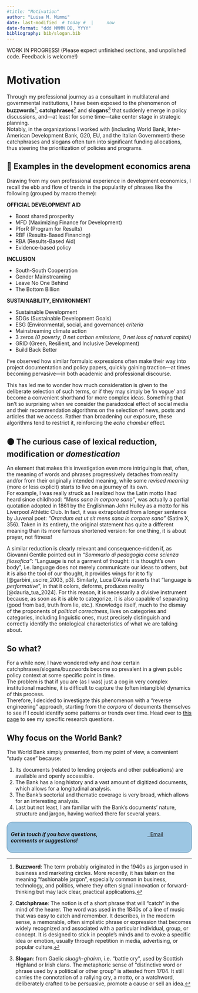 ```yaml
---
#title: "Motivation"
author: "Luisa M. Mimmi"
date: last-modified  # today #  |     now
date-format: "ddd MMMM DD, YYYY"
bibliography: bib/slogan.bib
---
```



::: {.callout-warning collapse="false" style="background-color: #fffcf9;"}
WORK IN PROGRESS!
(Please expect unfinished sections, and unpolished code. Feedback is welcome!)
:::

# Motivation

Through my professional journey as a consultant in multilateral and governmental institutions, I have been exposed to the phenomenon of **buzzwords**[^1], **catchphrases**[^2] and **slogans**[^3] that suddenly emerge in policy discussions, and—at least for some time—take center stage in strategic planning.\
Notably, in the organizations I worked with (including World Bank, Inter-American Development Bank, G20, EU, and the Italian Government) these catchphrases and slogans often turn into significant funding allocations, thus steering the prioritization of policies and programs. 

[^1]: **Buzzword**: The term probably originated in the 1940s as jargon used in business and marketing circles. More recently, it has taken on the meaning "fashionable jargon", especially common in business, technology, and politics, where they often signal innovation or forward-thinking but may lack clear, practical applications.
[^2]: **Catchphrase**: The notion is of a short phrase that will "catch" in the mind of the hearer. The word was used in the 1840s of a line of music that was easy to catch and remember. It describes, in the modern sense, a memorable, often simplistic phrase or expression that becomes widely recognized and associated with a particular individual, group, or concept. It is designed to stick in people's minds and to evoke a specific idea or emotion, usually through repetition in media, advertising, or popular culture.
[^3]: **Slogan**: from Gaelic *sluagh-ghairm*, i.e. "battle cry", used by Scottish Highland or Irish clans. The metaphoric sense of "distinctive word or phrase used by a political or other group" is attested from 1704. It still carries the connotation of a rallying cry, a motto, or a watchword, deliberately crafted to be persuasive, promote a cause or sell an idea.  
 
## 🔴 Examples in the development economics arena

Drawing from my own professional experience in development economics, I recall the ebb and flow of trends in the popularity of phrases like the following (grouped by macro theme): 

**OFFICIAL DEVELOPMENT AID**

-   Boost shared prosperity
-   MFD (Maximizing Finance for Development)
-   PforR (Program for Results)
-   RBF (Results-Based Financing) 
-   RBA (Results-Based Aid)
-   Evidence-based policy <!-- + Cash on Delivery Aid --> <!-- + Private sector engagement --> <!-- + Public-Private Partnerships (PPPs) --> <!-- + Blended finance -->

**INCLUSION**

-   South-South Cooperation
-   Gender Mainstreaming
-   Leave No One Behind <!-- + Inclusive Growth --> <!-- + Focus on the "bottom billion" --> <!-- + End extreme poverty -->
-   The Bottom Billion

**SUSTAINABILITY, ENVIRONMENT**

-   Sustainable Development
-   SDGs (Sustainable Development Goals)
-   ESG (Environmental, social, and governance) *criteria*
-   Mainstreaming climate action
-   3 zeros *(0 poverty, 0 net carbon emissions, 0 net loss of natural capital)*
-   GRID (Green, Resilient, and Inclusive Development)
-   Build Back Better <!-- + Green growth / Green economy --> <!-- + Blue Economy --> <!-- + Green, Digital, and Fair  --> <!-- + Green and grey infrastructure --> <!-- + Circular Economy -->

I've observed how similar formulaic expressions often make their way into project documentation and policy papers, quickly gaining traction—at times becoming pervasive—in both academic and professional discourse.  

This has led me to wonder how much consideration is given to the deliberate selection of such terms, or if they may simply be 'in vogue' and become a convenient shorthand for more complex ideas. Something that isn’t so surprising when we consider the paradoxical effect of social media and their recommendation algorithms on the selection of news, posts and articles that we access. Rather than broadening our exposure, these algorithms tend to restrict it, reinforcing the *echo chamber* effect.

## 🟠 The curious case of lexical reduction, modification or *domestication*

An element that makes this investigation even more intriguing is that, often, the meaning of words and phrases progressively detaches from reality and/or from their originally intended meaning, while some *revised meaning* (more or less explicit) starts to live on a journey of its own.\
For example, I was really struck as I realized how the Latin motto I had heard since childhood: *"Mens sana in corpore sano"*, was actually a partial quotation adopted in 1861 by the Englishman John Hulley as a motto for his Liverpool Athletic Club. In fact, it was extrapolated from a longer sentence by Juvenal poet: *"Orandum est ut sit mens sana in corpore sano"* (Satire X, 356). Taken in its entirety, the original statement has quite a different meaning than its more famous shortened version: for one thing, it is about prayer, not fitness!

A similar reduction is clearly relevant and consequence-ridden if, as Giovanni Gentile pointed out in *"Sommario di pedagogia come scienza filosofica"*: "Language is not a garment of thought: it is thought's own body", i.e. language does not merely communicate our ideas to others, but it is also the tool of our thought, it provides wings for it to fly [@garbini_uscire_2003, p3]. <!-- La lingua non è veste del pensiero: è il suo corpo stesso. Possiamo avere pensieri oscuri e quindi una forma oscura; ma quello che è chiaro dentro è chiaro fuori, per la semplice ragione che il fuori è uguale al dentro.  (https://www.treccani.it/enciclopedia/sommario-di-pedagogia-come-scienza-filosofica_%28Croce-e-Gentile%29/) --> Similarly, Luca D'Auria asserts that "language is *performative*", in that it colors, deforms, produces reality [@dauria_tua_2024]. For this reason, it is necessarily a divisive instrument because, as soon as it is able to categorize, it is also capable of separating (good from bad, truth from lie, etc.). Knowledge itself, much to the dismay of the proponents of *political correctness*, lives on categories and categories, including linguistic ones, must precisely distinguish and correctly identify the ontological characteristics of what we are talking about.

<!-- ## Issues of modern English -->

<!-- Below is the list of *red flags* detected in Orwell's "Politics and the English Language"[@orwell_politics_1946]: -->

<!-- -   **Dying metaphors**, or worn−out metaphors which have lost all evocative power and are merely used because they save people the trouble of inventing phrases for themselves. <!-- GGentile la prima e piu evidente originalita del genio e' la potenza plasmatrice che egli possiede di quel che si dice il materiale linguistico -->

<!-- -   **Operators, or verbal false limbs**, which save the trouble of picking out appropriate verbs and nouns, and at the same time pad each sentence with extra syllables which give it an appearance of symmetry. Characteristic phrases are: render inoperative, militate against, prove unacceptable, make contact with, be subjected to, give rise to, give grounds for, having the effect of, play a leading part (role) in, make itself felt, take effect, exhibit a tendency to, serve the purpose of, etc. -->

<!-- -   **Pretentious diction** (used to dress up simple statements and give an air of scientific impartiality to biased judgments), foreign words and expressions, jargon  -->

<!-- -   **Meaningless words**, as in certain kinds of writing, particularly in art criticism and literary criticism, where they not only do not point to any discoverable object, but are hardly even expected to do so by the reader (like romantic, plastic, values, human, dead, sentimental, natural, vitality), it is normal to come across long passages which are almost completely lacking in meaning. Many political words are similarly abused: The words democracy, socialism, freedom, patriotic, realistic, justice, have each of them several different meanings which cannot be reconciled with one another. ***Words of this kind are often used in a consciously dishonest way. That is, the person who uses them has his own private definition, but allows his hearer to think he means something quite different.*** -->

<!-- > Ma si possono riscontrare anche -->

<!-- > -->

<!-- > -   **statalismo** -->

<!-- > -   **burocraticismo** -->

<!-- > lo stesso linguaggio burocratico, che permea la scuola statale (impropriamente detta 'pubblica') italiana odierna, come diretta conseguenza dell'ideologia statalista presenta una forma che è «astratta, solenne, tecnicizzata, in funzione del prestigio e del potere che detiene il diffusore del messaggio. Da questa prassi consegue una sclerosi del pensiero che si sorregge sui trampoli di locuzioni fruste e cristallizzate. Ufficialità, reticenza e straniamento sono i caratteri che il messaggio assume nell'esercizio del potere. [@garbini_uscire_2003, p5] -->

## So what?

For a while now, I have wondered *why* and *how* certain catchphrases/slogans/buzzwords become so prevalent in a given public policy context at some specific point in time.\
The problem is that if you are (as I was) just a cog in very complex institutional machine, it is difficult to capture the (often intangible) dynamics of this process.\
Therefore, I decided to investigate this phenomenon with a "reverse engineering" approach, starting from the *corpora* of documents themselves to see if I could identify some patterns or trends over time. Head over to [this page](https://lulliter.github.io/slogan/research/hypotheses.html#sec-RQ) to see my specific research questions. 

## Why focus on the World Bank?

The World Bank simply presented, from my point of view, a convenient "study case" because:

1. Its documents (related to lending projects and other publications) are available and openly accessible.
2. The Bank has a long history and a vast amount of digitized documents, which allows for a longitudinal analysis.
3. The Bank's sectorial and thematic coverage is very broad, which allows for an interesting analysis.
4. Last but not least, I am familiar with the Bank's documents' nature, structure and jargon, having worked there for several years.



::: {.custom-border style="border: 1px solid #5b8bac; padding: 10px; border-radius: 15px; background-color: #9cc6e3;"}
:::: {.columns}

::: {.column width="70%"}
***Get in touch if you have questions, comments or suggestions!***
:::

::: {.column width="5%"}
::: 
::: {.column width="25%"}

<!-- bootstrap buttons  -->
<p> <a id="mail-link" href="mailto:lmm76@georgetown.edu"  class="btn btn-secondary"> <i class="fa fa-envelope"></i> &nbsp;&nbsp;Email</a></p>
:::
    
::::
:::

